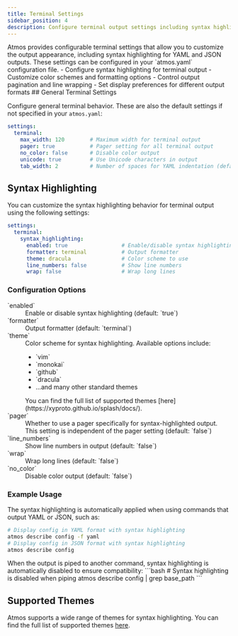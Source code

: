 ```yaml
---
title: Terminal Settings
sidebar_position: 4
description: Configure terminal output settings including syntax highlighting
---
```



<Intro>
Atmos provides configurable terminal settings that allow you to customize the output appearance, including syntax highlighting for YAML and JSON outputs. These settings can be configured in your `atmos.yaml` configuration file.
</Intro>

<KeyPoints>
- Configure syntax highlighting for terminal output
- Customize color schemes and formatting options
- Control output pagination and line wrapping
- Set display preferences for different output formats
</KeyPoints>
## General Terminal Settings

Configure general terminal behavior. These are also the default settings if not specified in your `atmos.yaml`:

```yaml
settings:
  terminal:
    max_width: 120        # Maximum width for terminal output
    pager: true           # Pager setting for all terminal output
    no_color: false       # Disable color output
    unicode: true         # Use Unicode characters in output
    tab_width: 2          # Number of spaces for YAML indentation (default: 2)
```

## Syntax Highlighting

You can customize the syntax highlighting behavior for terminal output using the following settings:

```yaml
settings:
  terminal:
    syntax_highlighting:
      enabled: true                 # Enable/disable syntax highlighting
      formatter: terminal           # Output formatter
      theme: dracula                # Color scheme to use
      line_numbers: false           # Show line numbers
      wrap: false                   # Wrap long lines
```

### Configuration Options

<dl>
  <dt>`enabled`</dt>
  <dd>Enable or disable syntax highlighting (default: `true`)</dd>
  
  <dt>`formatter`</dt>
  <dd>Output formatter (default: `terminal`)</dd>
  
  <dt>`theme`</dt>
  <dd>
    Color scheme for syntax highlighting. Available options include:
    <ul>
      <li>`vim`</li>
      <li>`monokai`</li>
      <li>`github`</li>
      <li>`dracula`</li>
      <li>...and many other standard themes</li>
    </ul>
    You can find the full list of supported themes [here](https://xyproto.github.io/splash/docs/).
  </dd>
  
  <dt>`pager`</dt>
  <dd>Whether to use a pager specifically for syntax-highlighted output. This setting is independent of the pager setting (default: `false`)</dd>
  
  <dt>`line_numbers`</dt>
  <dd>Show line numbers in output (default: `false`)</dd>
  
  <dt>`wrap`</dt>
  <dd>Wrap long lines (default: `false`)</dd>

  <dt>`no_color`</dt>
  <dd>Disable color output (default: `false`)</dd>

</dl>

### Example Usage

The syntax highlighting is automatically applied when using commands that output YAML or JSON, such as:

```bash
# Display config in YAML format with syntax highlighting
atmos describe config -f yaml
# Display config in JSON format with syntax highlighting
atmos describe config
```

<Note>
When the output is piped to another command, syntax highlighting is automatically disabled to ensure compatibility:
```bash
# Syntax highlighting is disabled when piping
atmos describe config | grep base_path
```
</Note>

## Supported Themes

Atmos supports a wide range of themes for syntax highlighting. You can find the full list of supported themes [here](https://xyproto.github.io/splash/docs/).
